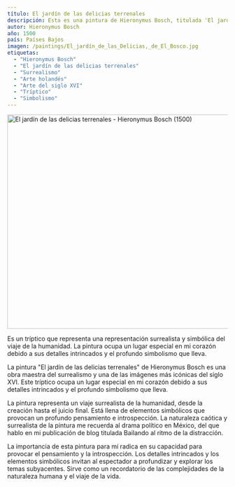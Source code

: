```yaml
---
título: El jardín de las delicias terrenales
descripción: Esta es una pintura de Hieronymus Bosch, titulada 'El jardín de las delicias terrenales'.
autor: Hieronymus Bosch
año: 1500
país: Países Bajos
imagen: /paintings/El_jardín_de_las_Delicias,_de_El_Bosco.jpg
etiquetas:
  - "Hieronymus Bosch"
  - "El jardín de las delicias terrenales"
  - "Surrealismo"
  - "Arte holandés"
  - "Arte del siglo XVI"
  - "Tríptico"
  - "Simbolismo"
---
```


<Image className="w-full" width="1080" height="489" src="/paintings/El_jardín_de_las_Delicias,_de_El_Bosco.jpg"
       alt="El jardín de las delicias terrenales - Hieronymus Bosch (1500)"
       caption="El jardín de las delicias terrenales - Hieronymus Bosch (1500)"/>

Es un tríptico que representa una representación surrealista y simbólica del viaje de la humanidad. La pintura ocupa un lugar especial en mi corazón debido a sus detalles intrincados y el profundo simbolismo que lleva.

La pintura "El jardín de las delicias terrenales" de Hieronymus Bosch es una obra maestra del surrealismo y una de las imágenes más icónicas del siglo XVI. Este tríptico ocupa un lugar especial en mi corazón debido a sus detalles intrincados y el profundo simbolismo que lleva.

La pintura representa un viaje surrealista de la humanidad, desde la creación hasta el juicio final. Está llena de elementos simbólicos que provocan un profundo pensamiento e introspección. La naturaleza caótica y surrealista de la pintura me recuerda al drama político en México, del que hablo en mi publicación de blog titulada <Link href="/posts/dancing-to-the-tune-of-distraction">Bailando al ritmo de la distracción</Link>.

La importancia de esta pintura para mí radica en su capacidad para provocar el pensamiento y la introspección. Los detalles intrincados y los elementos simbólicos invitan al espectador a profundizar y explorar los temas subyacentes. Sirve como un recordatorio de las complejidades de la naturaleza humana y el viaje de la vida.
